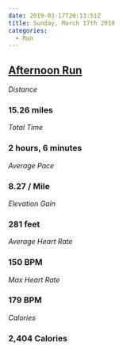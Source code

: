 ```yaml
---
date: 2019-03-17T20:13:51Z
title: Sunday, March 17th 2019
categories:
  - Run
---
```


## [Afternoon Run](https://www.strava.com/activities/2221133947)

_Distance_

### 15.26 miles

_Total Time_

### 2 hours, 6 minutes

_Average Pace_

### 8.27 / Mile

_Elevation Gain_

### 281 feet

_Average Heart Rate_

### 150 BPM

_Max Heart Rate_

### 179 BPM

_Calories_

### 2,404 Calories